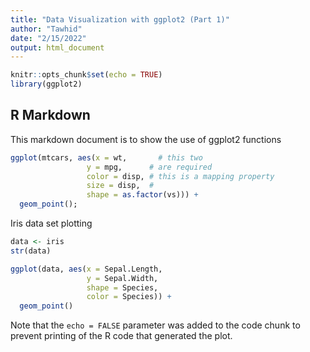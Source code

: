 ```yaml
---
title: "Data Visualization with ggplot2 (Part 1)"
author: "Tawhid"
date: "2/15/2022"
output: html_document
---
```


```r
knitr::opts_chunk$set(echo = TRUE)
library(ggplot2)
```

## R Markdown

This markdown document is to show the use of ggplot2 functions


```r
ggplot(mtcars, aes(x = wt,       # this two
                 y = mpg,      # are required
                 color = disp, # this is a mapping property
                 size = disp,  #
                 shape = as.factor(vs))) +
  geom_point();

```

Iris data set plotting
```r

data <- iris
str(data)

ggplot(data, aes(x = Sepal.Length,
                 y = Sepal.Width,
                 shape = Species,
                 color = Species)) +
  geom_point()
```

Note that the `echo = FALSE` parameter was added to the code chunk to prevent printing of the R code that generated the plot.
